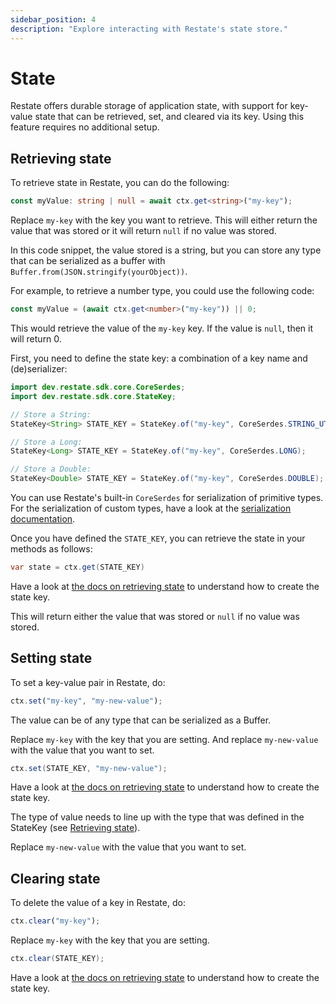 ```yaml
---
sidebar_position: 4
description: "Explore interacting with Restate's state store."
---
```



# State
Restate offers durable storage of application state, with support for key-value state that can be retrieved, set, and cleared via its key.
Using this feature requires no additional setup.

## Retrieving state
To retrieve state in Restate, you can do the following:

<Tabs groupId="sdk" queryString>
<TabItem value="ts" label="Typescript">

```typescript
const myValue: string | null = await ctx.get<string>("my-key");
```

Replace `my-key` with the key you want to retrieve.
This will either return the value that was stored or it will return `null` if no value was stored. 

In this code snippet, the value stored is a string, but you can store any type that can be serialized as a 
buffer with `Buffer.from(JSON.stringify(yourObject))`. 

For example, to retrieve a number type, you could use the following code:

```typescript
const myValue = (await ctx.get<number>("my-key")) || 0;
```

This would retrieve the value of the `my-key` key. If the value is `null`, then it will return 0.

</TabItem>
<TabItem value="java" label="Java">

First, you need to define the state key: a combination of a key name and (de)serializer:
```java
import dev.restate.sdk.core.CoreSerdes;
import dev.restate.sdk.core.StateKey;

// Store a String:
StateKey<String> STATE_KEY = StateKey.of("my-key", CoreSerdes.STRING_UTF8);

// Store a Long:
StateKey<Long> STATE_KEY = StateKey.of("my-key", CoreSerdes.LONG);

// Store a Double:
StateKey<Double> STATE_KEY = StateKey.of("my-key", CoreSerdes.DOUBLE);
```

You can use Restate's built-in `CoreSerdes` for serialization of primitive types.
For the serialization of custom types, have a look at the [serialization documentation](/services/sdk/serialization).

Once you have defined the `STATE_KEY`, you can retrieve the state in your methods as follows:

```java
var state = ctx.get(STATE_KEY)
```

Have a look at [the docs on retrieving state](/services/sdk/state#retrieving-state) to understand how to create the state key.

This will return either the value that was stored or `null` if no value was stored.

</TabItem>
</Tabs>


## Setting state
To set a key-value pair in Restate, do:

<Tabs groupId="sdk" queryString>
<TabItem value="ts" label="Typescript">

```typescript
ctx.set("my-key", "my-new-value");
```

The value can be of any type that can be serialized as a Buffer.

Replace `my-key` with the key that you are setting.
And replace `my-new-value` with the value that you want to set.

</TabItem>
<TabItem value="java" label="Java">

```java
ctx.set(STATE_KEY, "my-new-value");
```

Have a look at [the docs on retrieving state](/services/sdk/state#retrieving-state) to understand how to create the state key.

The type of value needs to line up with the type that was defined in the StateKey (see [Retrieving state](#retrieving-state)).

Replace `my-new-value` with the value that you want to set.

</TabItem>
</Tabs>




## Clearing state
To delete the value of a key in Restate, do:

<Tabs groupId="sdk" queryString>
<TabItem value="ts" label="Typescript">

```typescript
ctx.clear("my-key");
```

Replace `my-key` with the key that you are setting.

</TabItem>
<TabItem value="java" label="Java">

```java
ctx.clear(STATE_KEY);
```

Have a look at [the docs on retrieving state](/services/sdk/state#retrieving-state) to understand how to create the state key.

</TabItem>
</Tabs>

